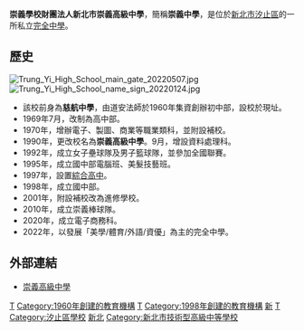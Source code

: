 {{Unreferenced|time=2021-01-23T00:29:02+00:00}}
{{Infobox School
| name =崇義學校財團法人新北市崇義高級中學
| other_name =Trung Yi High School
| legal_person =崇義學校財團法人
| image =
| motto = 崇禮尚義
| location       =
| address        ={{flagicon|TWN}}[[新北市|新北市]][[汐止區|汐止區]]大同路三段68號
| established = 
| type = 私立完全中學
| district = [[新北市|新北市]][[汐止區|汐止區]]
| grades = 
| principal = 呂永財
| mascot = 
| tel=+886-2-8647-8000     
| fax=+886-2-8647-8080<br>+886-2-8648-9734
| website = [http://www.tyhs.ntpc.edu.tw www.tyhs.ntpc.edu.tw]
}}
'''崇義學校財團法人新北市崇義高級中學'''，簡稱'''崇義中學'''，是位於[[新北市|新北市]][[汐止區|汐止區]]的一所私立[[完全中學|完全中學]]。

==歷史==
[[File:Trung_Yi_High_School_main_gate_20220507.jpg|thumb]]
[[File:Trung_Yi_High_School_name_sign_20220124.jpg|thumb]]
*該校前身為'''慈航中學'''，由道安法師於1960年集資創辦初中部，設校於現址。
*1969年7月，改制為高中部。
*1970年，增辦電子、製圖、商業等職業類科，並附設補校。
*1990年，更改校名為'''崇義高級中學'''。9月，增設資料處理科。 
*1992年，成立女子壘球隊及男子籃球隊，並參加全國聯賽。 
*1995年，成立國中部電腦班、美髮技藝班。 
*1997年，設置[[綜合高中|綜合高中]]。 
*1998年，成立國中部。 
*2001年，附設補校改為進修學校。
*2010年，成立崇義棒球隊。
*2020年，成立電子商務科。
*2022年，以發展「美學/體育/外語/資優」為主的完全中學。

==外部連結==
*[http://www.tyhs.ntpc.edu.tw 崇義高級中學] {{Wayback|url=http://www.tyhs.ntpc.edu.tw/ |date=20150530141357 }}

{{新北市高級中等學校列表}}
{{新北市國民中小學}}
{{汐止區週邊設施}}
{{Portal bar|臺灣|臺北|教育}}
[[Category:1960年台灣建立|T]]
[[Category:1960年創建的教育機構|Category:1960年創建的教育機構]]
[[Category:1998年台灣建立|T]]
[[Category:1998年創建的教育機構|Category:1998年創建的教育機構]]
[[Category:臺灣私立技術型高級中等學校|新]]
[[Category:新北市完全中學|T]]
[[Category:汐止區學校|Category:汐止區學校]]
[[Category:臺灣原住民重點學校|新北]]
[[Category:新北市技術型高級中等學校|Category:新北市技術型高級中等學校]]